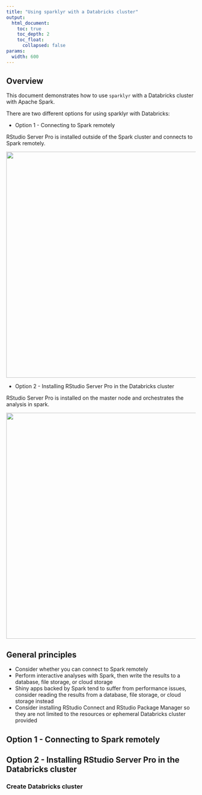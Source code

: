 ```yaml
---
title: "Using sparklyr with a Databricks cluster"
output:
  html_document:
    toc: true
    toc_depth: 2
    toc_float:
      collapsed: false
params:
  width: 600
---
```


## Overview

This document demonstrates how to use `sparklyr` with a Databricks cluster with
Apache Spark.

There are two different options for using sparklyr with Databricks:

- Option 1 - Connecting to Spark remotely

RStudio Server Pro is installed outside of the Spark cluster and connects to
Spark remotely.

<img src="/images/deployment/databricks/rstudio-databricks-remote.png" width='600px' align='center'/>

- Option 2 - Installing RStudio Server Pro in the Databricks cluster

RStudio Server Pro is installed on the master node and orchestrates the analysis
in spark.

<img src="/images/deployment/databricks/rstudio-databricks-local.png" width='600px' align='center'/>

## General principles

* Consider whether you can connect to Spark remotely
* Perform interactive analyses with Spark, then write the results to a database,
  file storage, or cloud storage
* Shiny apps backed by Spark tend to suffer from performance issues, consider
  reading the results from a database, file storage, or cloud storage instead
* Consider installing RStudio Connect and RStudio Package Manager so they are
  not limited to the resources or ephemeral Databricks cluster provided

## Option 1 - Connecting to Spark remotely

## Option 2 - Installing RStudio Server Pro in the Databricks cluster

### Create Databricks cluster



<!-- The plan is to launch 4 identical EC2 server instances. One server will be the
Master node and the other 3 the worker nodes. In one of the worker nodes, we
will install RStudio server.

What makes a server the Master node is only the fact that it is running the
**master** service, while the other machines are running the **slave** service
and are pointed to that first master. This simple setup, allows us to install
the same Spark components on all 4 servers and then just add RStudio to one of
them.

The topology will look something like this:

<p><img src="images/deployment/amazon-ec2/spark-sa-setup.png" width='600px' align='center'/></p>



## AWS EC Instances

Here are the details of the EC2 instance, just deploy one at this point:

- **Type:** t2.medium
- **OS:** Ubuntu 16.04 LTS
- **Disk space:** At least 20GB
- **Security group:** Open the following ports: 8080 (Spark UI), 4040 (Spark
  Worker UI), 8088 (sparklyr UI) and 8787 (RStudio. Also open *All TCP* ports
  for the machines inside the security group.

## Spark

Perform the steps in this section on all of the servers that will be part of the
cluster.

### Install Java 8

- We will add the Java 8 repository, install it and set it as default

```{}
sudo apt-add-repository ppa:webupd8team/java
sudo apt-get update
sudo apt-get install oracle-java8-installer
sudo apt-get install oracle-java8-set-default
sudo apt-get update
```

### Download Spark

- Download and unpack a pre-compiled version of Spark. Here's is the link to the
  [official Spark download page](http://spark.apache.org/downloads.html)

```{}
wget http://d3kbcqa49mib13.cloudfront.net/spark-2.1.0-bin-hadoop2.7.tgz
tar -xvzf spark-2.1.0-bin-hadoop2.7.tgz
cd spark-2.1.0-bin-hadoop2.7
```

### Create and launch AMI

- We will create an image of the server. In Amazon, these are called AMIs, for
  information please see the
  [User Guide](http://docs.aws.amazon.com/AWSEC2/latest/UserGuide/AMIs.html).

- Launch 3 instances of the AMI

## RStudio Server

Select one of the nodes to execute this section. Please check the
[RStudio download page](https://www.rstudio.com/products/rstudio/download-server/)
for the latest version

### Install R

- In order to get the latest R core, we will need to update the source list in
  Ubuntu.

```{}
sudo sh -c 'echo "deb http://cran.rstudio.com/bin/linux/ubuntu xenial/" >> /etc/apt/sources.list'
gpg --keyserver keyserver.ubuntu.com --recv-key 0x517166190x51716619e084dab9
gpg -a --export 0x517166190x51716619e084dab9 | sudo apt-key add -
sudo apt-get update
```

- Now we can install R
```{}
sudo apt-get install r-base
sudo apt-get install gdebi-core
```

### Install RStudio

- We will download and install 1.044 of RStudio Server. To find the latest
  version, please visit the
  [RStudio website](https://www.rstudio.com/products/rstudio/download3/). In
  order to get the enhanced integration with Spark, RStudio version 1.044 or
  later will be needed.

```{}
wget https://download2.rstudio.org/rstudio-server-1.0.153-amd64.deb
sudo gdebi rstudio-server-1.0.153-amd64.deb
```

### Install dependencies

- Run the following commands

```{}
sudo apt-get -y install libcurl4-gnutls-dev
sudo apt-get -y install libssl-dev
sudo apt-get -y install libxml2-dev
```

### Add default user

- Run the following command to add a default user

```{}
sudo adduser rstudio-user
```
### Start the Master node

- Select one of the servers to become your Master node

- Run the command that starts the master service
```{}
sudo spark-2.1.0-bin-hadoop2.7/sbin/start-master.sh
```
- Close the terminal connection (optional)

### Start Worker nodes

- Start the slave service. **Important**: Use dots not dashes as separators for
  the Spark Master node's address

```{}
sudo spark-2.1.0-bin-hadoop2.7/sbin/start-slave.sh spark://[Master node's IP address]:7077
sudo spark-2.1.0-bin-hadoop2.7/sbin/start-slave.sh spark://ip-172-30-1-94.us-west-2.compute.internal:7077
```

- Close the terminal connection (optional)

### Pre-load pacakges

- Log into RStudio (port 8787)

- Use 'rstudio-user'
```r
install.packages("sparklyr")
```

### Connect to the Spark Master

- Navigate to the Spark Master's UI, typically on port 8080 <img src="images/deployment/amazon-ec2/spark-master.png" class="screenshot" width=639 />

- Note the **Spark Master URL**

- Logon to RStudio

- Run the following code


```r
library(sparklyr)

conf <- spark_config()
conf$spark.executor.memory <- "2GB"
conf$spark.memory.fraction <- 0.9

sc <- spark_connect(master="[Spark Master URL]",
              version = "2.1.0",
              config = conf,
              spark_home = "/home/ubuntu/spark-2.1.0-bin-hadoop2.7/")

``` -->
